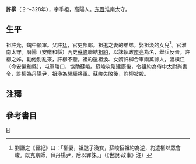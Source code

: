 '''許柳'''（？～328年），字季祖，高陽人。[[东晋|东晋]]淮南太守。

==生平==
祖[[许允_(曹魏)|許允]]，魏中領軍。父[[許猛|許猛]]，官吏部郎。[[祖逖|祖逖]]之妻的弟弟，娶[[祖渙|祖渙]]的女兒<ref>劉謙之《晉紀》曰：「柳妻，祖逖子渙女，蘇峻招祖約為逆，約遣柳以眾會峻。既克京師，拜丹楊尹，后以罪誅。」（《世說·政事》注）</ref>。官淮南太守。曆陽（安徽和縣）內史[[蘇峻|蘇峻]]聯結[[祖約|祖約]]，以誅執政[[庾亮|庾亮]]為名，舉兵反晉。許柳之姊，勸他別亂來，許柳不聽。祖約遣祖渙、女婿許柳合軍兩萬餘人，渡橫江（今安徽和縣），屯軍陵口，協助蘇峻。蘇峻攻陷建康後，令祖約為侍中太尉尚書令，許柳為丹陽尹，祖渙為驍騎將軍。蘇峻失敗後，許柳被殺。

==注釋==
{{reflist}}

==參考書目==
{{refbegin}}

{{refend}}

[[Category:晉朝軍事人物|H]]